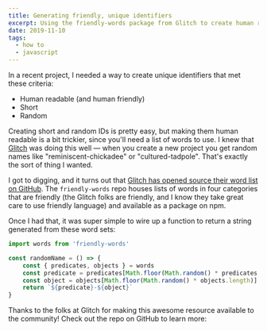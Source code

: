 ```yaml
---
title: Generating friendly, unique identifiers
excerpt: Using the friendly-words package from Glitch to create human readable identifiers.
date: 2019-11-10
tags: 
  - how to
  - javascript
---
```


In a recent project, I needed a way to create unique identifiers that met these criteria:

- Human readable (and human friendly)
- Short
- Random

Creating short and random IDs is pretty easy, but making them human readable is a bit trickier, since you'll need a list of words to use. I knew that [Glitch](https://glitch.com) was doing this well — when you create a new project you get random names like "reminiscent-chickadee" or "cultured-tadpole". That's exactly the sort of thing I wanted. 

I got to digging, and it turns out that [Glitch has opened source their word list on GitHub](https://github.com/FogCreek/friendly-words). The `friendly-words` repo houses lists of words in four categories that are friendly (the Glitch folks are friendly, and I know they take great care to use friendly language) and available as a package on npm.

Once I had that, it was super simple to wire up a function to return a string generated from these word sets:

```js
import words from 'friendly-words'

const randomName = () => {
	const { predicates, objects } = words
	const predicate = predicates[Math.floor(Math.random() * predicates.length)]
	const object = objects[Math.floor(Math.random() * objects.length)]
	return `${predicate}-${object}`
}
```

Thanks to the folks at Glitch for making this awesome resource available to the community! Check out the repo on GitHub to learn more:

<Bookmark url='https://github.com/FogCreek/friendly-words' />